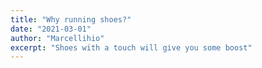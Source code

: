 ```yaml
---
title: "Why running shoes?"
date: "2021-03-01"
author: "Marcellihio"
excerpt: "Shoes with a touch will give you some boost"
---
```


<Title title="title component with mdx" />

❤️ **Powerful**: Run with styles and power!

💻 **Everything is a component**: Everything in one component.

🔧 **Customizable**: Decide which component is rendered for each markdown
element (`{ h1: MyHeading }`).

📚 **Markdown-based**: The simplicity and elegance of markdown remains,
you interleave JSX only when you want to.

🔥 **Blazingly blazing fast**: MDX has no runtime, all compilation occurs
during the build stage.

<Counter />
